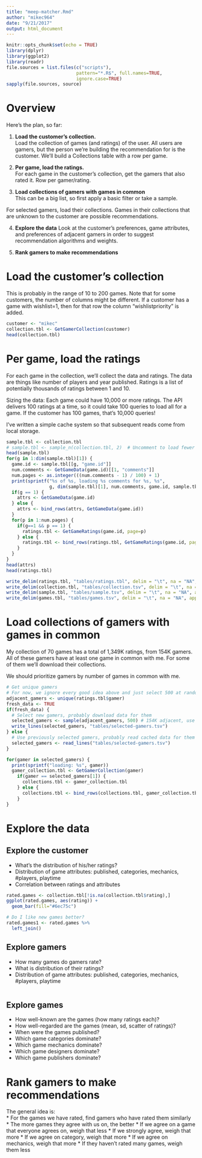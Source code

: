 ```yaml
---
title: "meep-matcher.Rmd"
author: "mikec964"
date: "9/21/2017"
output: html_document
---
```


```r
knitr::opts_chunk$set(echo = TRUE)
library(dplyr)
library(ggplot2)
library(readr)
file.sources = list.files(c("scripts"),
                          pattern="*.R$", full.names=TRUE,
                          ignore.case=TRUE)
sapply(file.sources, source)
```

# Overview
Here's the plan, so far:

1. **Load the customer's collection.**  
Load the collection of games (and ratings) of the user. All users are gamers,
but the person we're building the recommendation for is the customer.
We'll build a Collections table with a row per game.

2. **Per game, load the ratings.**  
For each game in the customer's collection, get the gamers that also rated
it. Row per gamer/rating.

3. **Load collections of gamers with games in common**  
This can be a big list, so first apply a basic filter or take a sample.

For selected gamers, load their collections. Games
in their collections that are unknown to the customer are possible
recommendations.

4. **Explore the data**
Look at the customer's preferences, game attributes, and preferences of
adjacent gamers in order to suggest recommendation algorithms and weights.

5. **Rank gamers to make recommendations**


# Load the customer's collection
This is probably in the range of 10 to 200 games. 
Note that for some customers, the number of columns might be different.
If a customer has a game with wishlist=1, then for that row the column
"wishlistpriority" is added.

```r
customer <- "mikec"
collection.tbl <- GetGamerCollection(customer)
head(collection.tbl)
```


# Per game, load the ratings
For each game in the collection, we'll collect the data and ratings. The data
are things like number of players and year published. Ratings is a list of
potentially thousands of ratings between 1 and 10.

Sizing the data: Each game could have 10,000 or more ratings. The API delivers
100 ratings at a time, so it could take 100 queries to load all for a game. 
If the customer has 100 games, that's 10,000 queries!

I've written a simple cache system so that subsequent reads come from local
storage.

```r
sample.tbl <- collection.tbl
# sample.tbl <- sample_n(collection.tbl, 2)  # Uncomment to load fewer games
head(sample.tbl)
for(g in 1:dim(sample.tbl)[1]) {
  game.id <- sample.tbl[[g, "game.id"]]
  num.comments <- GetGameData(game.id)[[1, "comments"]]
  num.pages <- as.integer(((num.comments - 1) / 100) + 1)
  print(sprintf("%s of %s, loading %s comments for %s, %s",
                g, dim(sample.tbl)[1], num.comments, game.id, sample.tbl[[g, "game"]]))
  if(g == 1) {
    attrs <- GetGameData(game.id)
  } else {
    attrs <- bind_rows(attrs, GetGameData(game.id))
  }
  for(p in 1:num.pages) {
    if(g==1 && p == 1) {
      ratings.tbl <- GetGameRatings(game.id, page=p)
    } else {
      ratings.tbl <- bind_rows(ratings.tbl, GetGameRatings(game.id, page=p))
    }
  }
}
head(attrs)
head(ratings.tbl)

write_delim(ratings.tbl, "tables/ratings.tbl", delim = "\t", na = "NA", append = FALSE, col_names = TRUE)
write_delim(collection.tbl, "tables/collection.tsv", delim = "\t", na = "NA", append = FALSE, col_names = TRUE)
write_delim(sample.tbl, "tables/sample.tsv", delim = "\t", na = "NA", append = FALSE, col_names = TRUE)
write_delim(games.tbl, "tables/games.tsv", delim = "\t", na = "NA", append = FALSE, col_names = TRUE)

```


# Load collections of gamers with games in common
My collection of 70 games has a total of 1,349K ratings, from 154K gamers.
All of these gamers have at least one game in common with me. For some of
them we'll download their collections.

We should prioritize gamers by number of games in common with me.

```r
# Get unique gamers
# For now, we ignore every good idea above and just select 500 at random
adjacent_gamers <- unique(ratings.tbl$gamer)
fresh_data <- TRUE
if(fresh_data) {
  # Select new gamers, probably download data for them
  selected_gamers <- sample(adjacent_gamers, 500) # 154K adjacent, use only 500
  write_lines(selected_gamers, "tables/selected-gamers.tsv")
} else {
  # Use previously selected gamers, probably read cached data for them
  selected_gamers <- read_lines("tables/selected-gamers.tsv")
}

for(gamer in selected_gamers) {
  print(sprintf("loading: %s", gamer))
  gamer_collection.tbl <- GetGamerCollection(gamer)
    if(gamer == selected_gamers[1]) {
      collections.tbl <- gamer_collection.tbl
    } else {
      collections.tbl <- bind_rows(collections.tbl, gamer_collection.tbl)
    }
}
```

# Explore the data
## Explore the customer
* What's the distribution of his/her ratings?
* Distribution of game attributes: published, categories, mechanics, #players, playtime
* Correlation between ratings and attributes

```r
rated.games <- collection.tbl[!is.na(collection.tbl$rating),]
ggplot(rated.games, aes(rating)) +
  geom_bar(fill="#6ec75c")

# Do I like new games better?
rated.games1 <- rated.games %>%
  left_join()
```

## Explore gamers
* How many games do gamers rate?
* What is distribution of their ratings?
* Distribution of game attributes: published, categories, mechanics, #players, playtime

```r

```

## Explore games
* How well-known are the games (how many ratings each)?
* How well-regarded are the games (mean, sd, scatter of ratings)?
* When were the games published?
* Which game categories dominate?
* Which game mechanics dominate?
* Which game designers dominate?
* Which game publishers dominate?


# Rank gamers to make recommendations
The general idea is:  
  * For the games we have rated, find gamers who have rated them similarly  
  * The more games they agree with us on, the better
  * If we agree on a game that everyone agrees on, weigh that less
  * If we strongly agree, weigh that more
  * If we agree on category, weigh that more
  * If we agree on mechanics, weigh that more
  * If they haven't rated many games, weigh them less

```r

```


